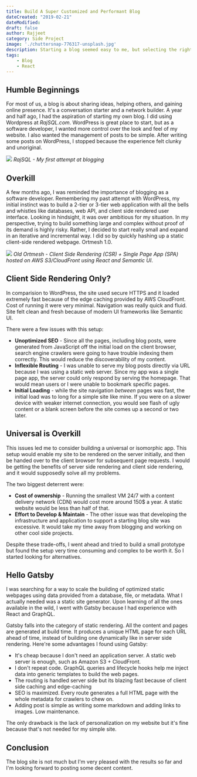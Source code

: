 ```yaml
---
title: Build A Super Customized and Performant Blog 
dateCreated: "2019-02-21"
dateModified:
draft: false
author: Rajjeet
category: Side Project
image: './chuttersnap-776317-unsplash.jpg'
description: Starting a blog seemed easy to me, but selecting the right tool was not straight forward for my goals. See why I decided to use Gatsby to host Ortmesh, and how you might benefit from doing the same.
tags:         
    - Blog
    - React
---
```


## Humble Beginnings
For most of us, a blog is about sharing ideas, helping others, and gaining online presence. 
It's a conversation starter and a network builder. 
A year and half ago, I had the aspiration of starting my own blog. I did using Wordpress at 
_RajSQL.com_. WordPress is great place to start, but as a software developer, I wanted more control over the look
and feel of my website. I also wanted the management of posts to be simple. 
After writing some posts on WordPress, I stopped because the experience felt clunky and unoriginal.  


![](rajsql.png) _RajSQL - My first attempt at blogging_

## Overkill
A few months ago, I was reminded the importance of blogging as a software developer. Remembering my 
past attempt with WordPress, my initial instinct was to build a 2-tier or 3-tier 
web application with all the bells 
and whistles like databases, web API, and client side rendered user
interface. Looking in hindsight, it was over ambitious for my situation. In my perspective, trying 
to build something large and complex without proof of its demand is highly risky. Rather, I 
decided to start really small and expand in an iterative and incremental way. 
I did so by quickly hashing up a static client-side rendered webpage. Ortmesh 1.0.


![](old-ortmesh.png) _Old Ortmesh - Client Side Rendering (CSR) + Single Page App (SPA) hosted on AWS S3/CloudFront using React 
and Semantic UI_.

## Client Side Rendering Only?
In comparision to WordPress, the site used secure HTTPS and it 
loaded extremely fast because of the edge caching provided by AWS CloudFront. Cost of 
running it were very minimal. Navigation was really quick and fluid. Site felt clean and fresh
because of modern UI frameworks like Semantic UI. 

There were a few issues with this setup: 
* **Unoptimized SEO** - Since all the pages, including blog posts, were generated from JavaScript off the initial load
on the client browser,
search engine crawlers were going to have trouble indexing them correctly. This would reduce the discoverability 
of my content.
* **Inflexible Routing** - I was unable to serve my blog posts directly via URL 
because I was using a static web server. Since my app was a single page app, the server could only respond by serving 
the homepage. That would mean users or I were unable to bookmark specific pages.
* **Initial Loading** - while the site navigation _between_ pages was fast, the initial load was to long
for a simple site like mine. If you were on a slower device with weaker internet connection, you would see flash of 
ugly content or a blank screen before the site comes up a second or two later.            

## Universal is Overkill 
This issues led me to consider building a universal or isomorphic app. This setup would enable my site to be rendered
on the server initially, and then be handed over to the client browser for subsequent page requests. I would be 
getting the benefits of server side rendering and client side rendering, and it would supposedly solve all my problems.

The two biggest deterrent were:
* **Cost of ownership** - Running the smallest VM 24/7 with a content delivery network (CDN) would cost more 
    around 150$ a year. A static website would be less than half of that.     
* **Effort to Develop & Maintain** -  The other issue was that developing the infrastructure and application 
to support a starting blog site was excessive. It would take my time away from blogging and working on 
other cool side projects.

Despite these trade-offs, I went ahead and tried to build a small prototype but found the setup very time consuming
and complex to be worth it. So I started looking for alternatives.       
    
## Hello Gatsby
I was searching for a way 
to scale the building of optimized static webpages using data provided from a database, file, or metadata. 
What I actually needed was a static site generator. Upon learning of all the ones available in the wild, I went
with Gatsby because I had experience with React and GraphQL. 

Gatsby falls into the category of static rendering. All the content and pages are generated at build time. It produces
a unique HTML page for each URL ahead of time, instead of building one dynamically like in server side rendering. 
Here're some advantages I found using Gatsby:
* It's cheap because I don't need an application server. A static web server is enough, such as Amazon S3 + CloudFront.
* I don't repeat code. GraphQL queries and lifecycle hooks help me inject data into generic templates to build
the web pages.
* The routing is handled server side but its blazing fast because of client side caching and edge-caching 
* SEO is maximized. Every route generates a full HTML page with the whole metadata for crawlers to chew on. 
* Adding post is simple as writing some markdown and adding links to images. Low maintenance.

The only drawback is the lack of personalization on my website but it's fine because that's not needed for my simple site.

## Conclusion
The blog site is not much but I'm very pleased with the results so far and I'm looking forward to posting 
some decent content.   
